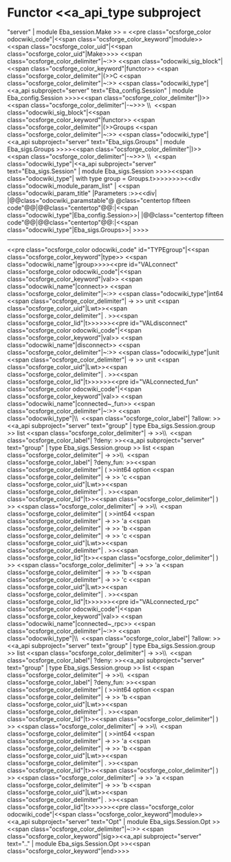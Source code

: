 =Functor <<a_api_type subproject="server" | module Eba_session.Make >> =
<<pre class="ocsforge_color odocwiki_code"|<<span class="ocsforge_color_keyword"|module>> <<span class="ocsforge_color_uid"|<<span class="ocsforge_color_uid"|Make>>>> <<span class="ocsforge_color_delimiter"|~:>> <<span class="odocwiki_sig_block"|<<span class="ocsforge_color_keyword"|functor>> <<span class="ocsforge_color_delimiter"|(>>C <<span class="ocsforge_color_delimiter"|~:>> <<span class="odocwiki_type"|<<a_api subproject="server" text="Eba_config.Session" | module Eba_config.Session >>>><<span class="ocsforge_color_delimiter"|)>> <<span class="ocsforge_color_delimiter"|-~>>> \\  <<span class="odocwiki_sig_block"|<<span class="ocsforge_color_keyword"|functor>> <<span class="ocsforge_color_delimiter"|(>>Groups <<span class="ocsforge_color_delimiter"|~:>> <<span class="odocwiki_type"|<<a_api subproject="server" text="Eba_sigs.Groups" | module Eba_sigs.Groups >>>><<span class="ocsforge_color_delimiter"|)>> <<span class="ocsforge_color_delimiter"|-~>>> \\  <<span class="odocwiki_type"|<<a_api subproject="server" text="Eba_sigs.Session" | module Eba_sigs.Session >>>><<span class="odocwiki_type"| with type group = Groups.t>>>>>>>><<div class="odocwiki_module_param_list" | <<span class="odocwiki_param_title" |Parameters :>><<div|
|@@class="odocwiki_paramstable"@ @class="centertop fifteen code"@@{{{C}}}|@@class="centertop"@@:|<<span class="odocwiki_type"|Eba_config.Session>>|
|@@class="centertop fifteen code"@@{{{Groups}}}|@@class="centertop"@@:|<<span class="odocwiki_type"|Eba_sigs.Groups>>|
>>>>

----
<<pre class="ocsforge_color odocwiki_code" id="TYPEgroup"|<<span class="ocsforge_color_keyword"|type>> <<span class="odocwiki_name"|group>>>><<pre id="VALconnect" class="ocsforge_color odocwiki_code"|<<span class="ocsforge_color_keyword"|val>> <<span class="odocwiki_name"|connect>> <<span class="ocsforge_color_delimiter"|~:>> <<span class="odocwiki_type"|int64 <<span class="ocsforge_color_delimiter"| -> >> unit <<span class="ocsforge_color_uid"|Lwt>><<span class="ocsforge_color_delimiter"| . >><<span class="ocsforge_color_lid"|t>>>>>><<pre id="VALdisconnect" class="ocsforge_color odocwiki_code"|<<span class="ocsforge_color_keyword"|val>> <<span class="odocwiki_name"|disconnect>> <<span class="ocsforge_color_delimiter"|~:>> <<span class="odocwiki_type"|unit <<span class="ocsforge_color_delimiter"| -> >> unit <<span class="ocsforge_color_uid"|Lwt>><<span class="ocsforge_color_delimiter"| . >><<span class="ocsforge_color_lid"|t>>>>>><<pre id="VALconnected_fun" class="ocsforge_color odocwiki_code"|<<span class="ocsforge_color_keyword"|val>> <<span class="odocwiki_name"|connected~_fun>> <<span class="ocsforge_color_delimiter"|~:>> <<span class="odocwiki_type"|\\  <<span class="ocsforge_color_label"| ?allow: >><<a_api subproject="server" text="group" | type Eba_sigs.Session.group >> list <<span class="ocsforge_color_delimiter"| -> >>\\  <<span class="ocsforge_color_label"| ?deny: >><<a_api subproject="server" text="group" | type Eba_sigs.Session.group >> list <<span class="ocsforge_color_delimiter"| -> >>\\  <<span class="ocsforge_color_label"| ?deny_fun: >><<span class="ocsforge_color_delimiter"| ( >>int64 option <<span class="ocsforge_color_delimiter"| -> >> 'c <<span class="ocsforge_color_uid"|Lwt>><<span class="ocsforge_color_delimiter"| . >><<span class="ocsforge_color_lid"|t>><<span class="ocsforge_color_delimiter"| ) >> <<span class="ocsforge_color_delimiter"| -> >>\\  <<span class="ocsforge_color_delimiter"| ( >>int64 <<span class="ocsforge_color_delimiter"| -> >> 'a <<span class="ocsforge_color_delimiter"| -> >> 'b <<span class="ocsforge_color_delimiter"| -> >> 'c <<span class="ocsforge_color_uid"|Lwt>><<span class="ocsforge_color_delimiter"| . >><<span class="ocsforge_color_lid"|t>><<span class="ocsforge_color_delimiter"| ) >> <<span class="ocsforge_color_delimiter"| -> >> 'a <<span class="ocsforge_color_delimiter"| -> >> 'b <<span class="ocsforge_color_delimiter"| -> >> 'c <<span class="ocsforge_color_uid"|Lwt>><<span class="ocsforge_color_delimiter"| . >><<span class="ocsforge_color_lid"|t>>>>>><<pre id="VALconnected_rpc" class="ocsforge_color odocwiki_code"|<<span class="ocsforge_color_keyword"|val>> <<span class="odocwiki_name"|connected~_rpc>> <<span class="ocsforge_color_delimiter"|~:>> <<span class="odocwiki_type"|\\  <<span class="ocsforge_color_label"| ?allow: >><<a_api subproject="server" text="group" | type Eba_sigs.Session.group >> list <<span class="ocsforge_color_delimiter"| -> >>\\  <<span class="ocsforge_color_label"| ?deny: >><<a_api subproject="server" text="group" | type Eba_sigs.Session.group >> list <<span class="ocsforge_color_delimiter"| -> >>\\  <<span class="ocsforge_color_label"| ?deny_fun: >><<span class="ocsforge_color_delimiter"| ( >>int64 option <<span class="ocsforge_color_delimiter"| -> >> 'b <<span class="ocsforge_color_uid"|Lwt>><<span class="ocsforge_color_delimiter"| . >><<span class="ocsforge_color_lid"|t>><<span class="ocsforge_color_delimiter"| ) >> <<span class="ocsforge_color_delimiter"| -> >>\\  <<span class="ocsforge_color_delimiter"| ( >>int64 <<span class="ocsforge_color_delimiter"| -> >> 'a <<span class="ocsforge_color_delimiter"| -> >> 'b <<span class="ocsforge_color_uid"|Lwt>><<span class="ocsforge_color_delimiter"| . >><<span class="ocsforge_color_lid"|t>><<span class="ocsforge_color_delimiter"| ) >> <<span class="ocsforge_color_delimiter"| -> >> 'a <<span class="ocsforge_color_delimiter"| -> >> 'b <<span class="ocsforge_color_uid"|Lwt>><<span class="ocsforge_color_delimiter"| . >><<span class="ocsforge_color_lid"|t>>>>>><<pre class="ocsforge_color odocwiki_code"|<<span class="ocsforge_color_keyword"|module>> <<a_api subproject="server" text="Opt" | module Eba_sigs.Session.Opt >> <<span class="ocsforge_color_delimiter"|~:>> <<span class="ocsforge_color_keyword"|sig>><<a_api subproject="server" text=".." | module Eba_sigs.Session.Opt >><<span class="ocsforge_color_keyword"|end>>>>